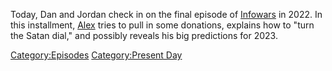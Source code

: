 {{DEFAULTSORT:
    #_EPISODE_0762:December 31, 2022
}}{{Episode
    | title           = December 31, 2022
    | caption         = Listen to this episode on [https://knowledgefight.libsyn.com/762-december-31-2022 Libsyn] [https://open.spotify.com/episode/1DtpIYiqVEoccIdZ1eZPWy Spotify], Read the [[Transcript/762: December 31, 2022|Unofficial Transcript]], View discussion on [https://reddit.com/1013d0r Reddit]
    | episodeNumber   = 762
    | length          = 02:03:46
    | airDate         = January 2, 2023
    | coverageDate    = December 31, 2022
    | episodeType     = [[:Category:Present Day|Present Day]]
    | previousEpisode = [[761: December 11, 2003]]
    | nextEpisode     = [[763: December 15, 2003]]
}}

{{Stub}}

Today, Dan and Jordan check in on the final episode of [[Infowars]] in 2022. In this installment, [[Alex Jones|Alex]] tries to pull in some donations, explains how to "turn the Satan dial," and possibly reveals his big predictions for 2023.

[[Category:Episodes]]
[[Category:Present Day]]
